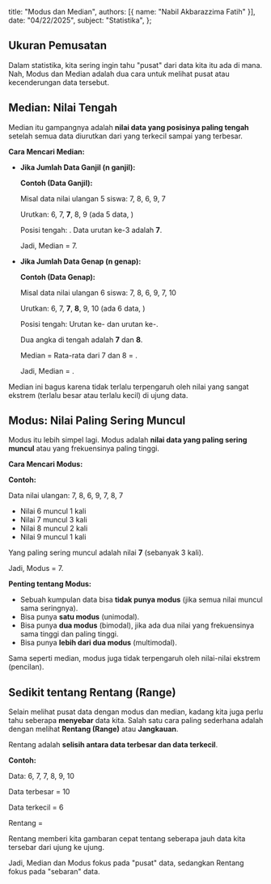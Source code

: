   title: "Modus dan Median",
  authors: [{ name: "Nabil Akbarazzima Fatih" }],
  date: "04/22/2025",
  subject: "Statistika",
};

## Ukuran Pemusatan

Dalam statistika, kita sering ingin tahu "pusat" dari data kita itu ada di mana. Nah, Modus dan Median adalah dua cara untuk melihat pusat atau kecenderungan data tersebut.

## Median: Nilai Tengah

Median itu gampangnya adalah **nilai data yang posisinya paling tengah** setelah semua data diurutkan dari yang terkecil sampai yang terbesar.

**Cara Mencari Median:**

<div className="flex flex-col gap-4">
  <BlockMath math="\text{1. Urutkan Data: Dari yang terkecil ke terbesar}" />
  <BlockMath math="\text{2. Cari Posisi Tengah}" />
</div>

- **Jika Jumlah Data Ganjil (n ganjil):**

  <BlockMath math="\text{Median} = \text{Nilai data urutan ke-} \frac{n+1}{2}" />

  **Contoh (Data Ganjil):**

  Misal data nilai ulangan 5 siswa: 7, 8, 6, 9, 7

  Urutkan: 6, 7, **7**, 8, 9 (ada 5 data, <InlineMath math="n=5" />)

  Posisi tengah: <InlineMath math="(5+1)/2 = 3" />. Data urutan ke-3 adalah **7**.

  Jadi, Median = 7.

- **Jika Jumlah Data Genap (n genap):**

  <BlockMath math="\text{Median} = \frac{\text{Nilai urutan ke-}(n/2) + \text{Nilai urutan ke-}((n/2)+1)}{2}" />

  **Contoh (Data Genap):**

  Misal data nilai ulangan 6 siswa: 7, 8, 6, 9, 7, 10

  Urutkan: 6, 7, **7**, **8**, 9, 10 (ada 6 data, <InlineMath math="n=6" />)

  Posisi tengah: Urutan ke-<InlineMath math="6/2 = 3" /> dan urutan ke-<InlineMath math="(6/2) + 1 = 4" />.

  Dua angka di tengah adalah **7** dan **8**.

  Median = Rata-rata dari 7 dan 8 = <InlineMath math="(7+8)/2 = 7.5" />.

  Jadi, Median = <InlineMath math="7.5" />.

Median ini bagus karena tidak terlalu terpengaruh oleh nilai yang sangat ekstrem (terlalu besar atau terlalu kecil) di ujung data.

## Modus: Nilai Paling Sering Muncul

Modus itu lebih simpel lagi. Modus adalah **nilai data yang paling sering muncul** atau yang frekuensinya paling tinggi.

**Cara Mencari Modus:**

<div className="flex flex-col gap-4">
  <BlockMath math="\text{1. Hitung frekuensi tiap nilai data}" />
  <BlockMath math="\text{2. Cari nilai data dengan frekuensi terbesar}" />
</div>

**Contoh:**

Data nilai ulangan: 7, 8, 6, 9, 7, 8, 7

- Nilai 6 muncul 1 kali
- Nilai 7 muncul 3 kali
- Nilai 8 muncul 2 kali
- Nilai 9 muncul 1 kali

Yang paling sering muncul adalah nilai **7** (sebanyak 3 kali).

Jadi, Modus = 7.

**Penting tentang Modus:**

- Sebuah kumpulan data bisa **tidak punya modus** (jika semua nilai muncul sama seringnya).
- Bisa punya **satu modus** (unimodal).
- Bisa punya **dua modus** (bimodal), jika ada dua nilai yang frekuensinya sama tinggi dan paling tinggi.
- Bisa punya **lebih dari dua modus** (multimodal).

Sama seperti median, modus juga tidak terpengaruh oleh nilai-nilai ekstrem (pencilan).

## Sedikit tentang Rentang (Range)

Selain melihat pusat data dengan modus dan median, kadang kita juga perlu tahu seberapa **menyebar** data kita. Salah satu cara paling sederhana adalah dengan melihat **Rentang (Range)** atau **Jangkauan**.

Rentang adalah **selisih antara data terbesar dan data terkecil**.

<BlockMath math="\text{Rentang} = \text{Data Terbesar} - \text{Data Terkecil}" />

**Contoh:**

Data: 6, 7, 7, 8, 9, 10

Data terbesar = 10

Data terkecil = 6

Rentang = <InlineMath math="10 - 6 = 4" />

Rentang memberi kita gambaran cepat tentang seberapa jauh data kita tersebar dari ujung ke ujung.

Jadi, Median dan Modus fokus pada "pusat" data, sedangkan Rentang fokus pada "sebaran" data.
